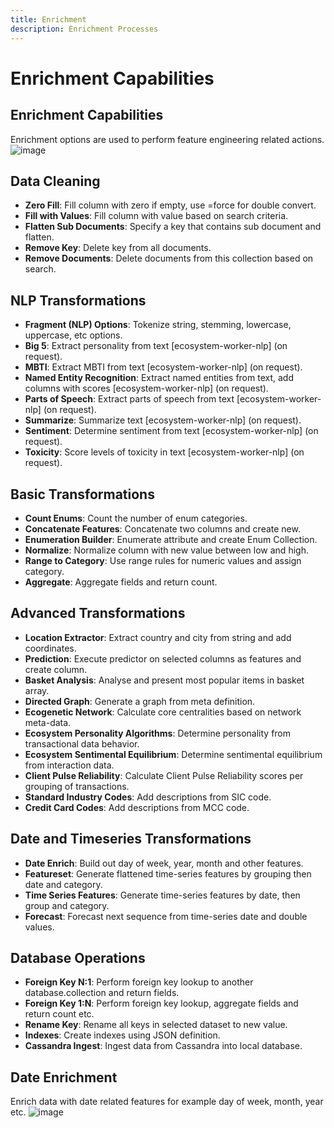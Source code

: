 ```yaml
---
title: Enrichment
description: Enrichment Processes
---
```


# Enrichment Capabilities

## Enrichment Capabilities

Enrichment options are used to perform feature engineering related actions.
![image](/images/configuration/data/enrichments.png)

## Data Cleaning
- **Zero Fill**: Fill column with zero if empty, use =force for double convert.
- **Fill with Values**: Fill column with value based on search criteria.
- **Flatten Sub Documents**: Specify a key that contains sub document and flatten.
- **Remove Key**: Delete key from all documents.
- **Remove Documents**: Delete documents from this collection based on search.

## NLP Transformations
- **Fragment (NLP) Options**: Tokenize string, stemming, lowercase, uppercase, etc options.
- **Big 5**: Extract personality from text [ecosystem-worker-nlp] (on request).
- **MBTI**: Extract MBTI from text [ecosystem-worker-nlp] (on request).
- **Named Entity Recognition**: Extract named entities from text, add columns with scores [ecosystem-worker-nlp] (on request).
- **Parts of Speech**: Extract parts of speech from text [ecosystem-worker-nlp] (on request).
- **Summarize**: Summarize text [ecosystem-worker-nlp] (on request).
- **Sentiment**: Determine sentiment from text [ecosystem-worker-nlp] (on request).
- **Toxicity**: Score levels of toxicity in text [ecosystem-worker-nlp] (on request).

## Basic Transformations
- **Count Enums**: Count the number of enum categories.
- **Concatenate Features**: Concatenate two columns and create new.
- **Enumeration Builder**: Enumerate attribute and create Enum Collection.
- **Normalize**: Normalize column with new value between low and high.
- **Range to Category**: Use range rules for numeric values and assign category.
- **Aggregate**: Aggregate fields and return count.

## Advanced Transformations
- **Location Extractor**: Extract country and city from string and add coordinates.
- **Prediction**: Execute predictor on selected columns as features and create column.
- **Basket Analysis**: Analyse and present most popular items in basket array.
- **Directed Graph**: Generate a graph from meta definition.
- **Ecogenetic Network**: Calculate core centralities based on network meta-data.
- **Ecosystem Personality Algorithms**: Determine personality from transactional data behavior.
- **Ecosystem Sentimental Equilibrium**: Determine sentimental equilibrium from interaction data.
- **Client Pulse Reliability**: Calculate Client Pulse Reliability scores per grouping of transactions.
- **Standard Industry Codes**: Add descriptions from SIC code.
- **Credit Card Codes**: Add descriptions from MCC code.

## Date and Timeseries Transformations
- **Date Enrich**: Build out day of week, year, month and other features.
- **Featureset**: Generate flattened time-series features by grouping then date and category.
- **Time Series Features**: Generate time-series features by date, then group and category.
- **Forecast**: Forecast next sequence from time-series date and double values.

## Database Operations
- **Foreign Key N:1**: Perform foreign key lookup to another database.collection and return fields.
- **Foreign Key 1:N**: Perform foreign key lookup, aggregate fields and return count etc.
- **Rename Key**: Rename all keys in selected dataset to new value.
- **Indexes**: Create indexes using JSON definition.
- **Cassandra Ingest**: Ingest data from Cassandra into local database.

## Date Enrichment

Enrich data with date related features for example day of week, month, year etc.
![image](/images/configuration/data/enrichments-dates.png)

